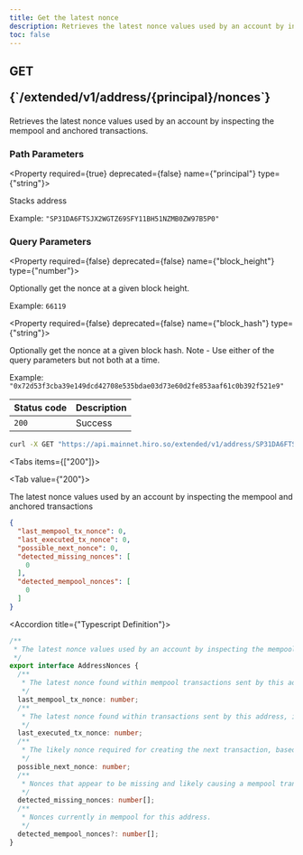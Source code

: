 ```yaml
---
title: Get the latest nonce
description: Retrieves the latest nonce values used by an account by inspecting the mempool and anchored transactions.
toc: false
---
```




<Root>

<API>

<div className='flex-1'>

<h2 className="not-prose mb-2 inline-flex items-center gap-3 font-mono">
  <div className="rounded-lg border px-1 py-0.5 text-xs font-medium border-green-400/50 bg-green-400/20 text-green-600 dark:text-green-400">
    GET
  </div>
  <p className="text-xs break-words overflow-hidden w-[95%]">{`/extended/v1/address/{principal}/nonces`}</p>
</h2>

Retrieves the latest nonce values used by an account by inspecting the mempool and anchored transactions.

### Path Parameters

<Property required={true} deprecated={false} name={"principal"} type={"string"}>

Stacks address

<span>Example:  `"SP31DA6FTSJX2WGTZ69SFY11BH51NZMB0ZW97B5P0"`</span>

</Property>

### Query Parameters

<Property required={false} deprecated={false} name={"block_height"} type={"number"}>

Optionally get the nonce at a given block height.

<span>Example:  `66119`</span>

</Property>

<Property required={false} deprecated={false} name={"block_hash"} type={"string"}>

Optionally get the nonce at a given block hash. Note - Use either of the query parameters but not both at a time.

<span>Example:  `"0x72d53f3cba39e149dcd42708e535bdae03d73e60d2fe853aaf61c0b392f521e9"`</span>

</Property>

| Status code | Description |
| :----------- | :----------- |
| `200` | Success |

</div>

<APIExample>

```bash title="Terminal"
curl -X GET "https://api.mainnet.hiro.so/extended/v1/address/SP31DA6FTSJX2WGTZ69SFY11BH51NZMB0ZW97B5P0/nonces"
```

<Tabs items={["200"]}>

<Tab value={"200"}>

The latest nonce values used by an account by inspecting the mempool and anchored transactions

```json title="Example Response"
{
  "last_mempool_tx_nonce": 0,
  "last_executed_tx_nonce": 0,
  "possible_next_nonce": 0,
  "detected_missing_nonces": [
    0
  ],
  "detected_mempool_nonces": [
    0
  ]
}
```

<Accordions>

<Accordion title={"Typescript Definition"}>

```ts
/**
 * The latest nonce values used by an account by inspecting the mempool and anchored transactions
 */
export interface AddressNonces {
  /**
   * The latest nonce found within mempool transactions sent by this address. Will be null if there are no current mempool transactions for this address.
   */
  last_mempool_tx_nonce: number;
  /**
   * The latest nonce found within transactions sent by this address, including unanchored microblock transactions. Will be null if there are no current transactions for this address.
   */
  last_executed_tx_nonce: number;
  /**
   * The likely nonce required for creating the next transaction, based on the last nonces seen by the API. This can be incorrect if the API's mempool or transactions aren't fully synchronized, even by a small amount, or if a previous transaction is still propagating through the Stacks blockchain network when this endpoint is called.
   */
  possible_next_nonce: number;
  /**
   * Nonces that appear to be missing and likely causing a mempool transaction to be stuck.
   */
  detected_missing_nonces: number[];
  /**
   * Nonces currently in mempool for this address.
   */
  detected_mempool_nonces?: number[];
}

```

</Accordion>

</Accordions>

</Tab>

</Tabs>

</APIExample>

</API>

</Root>